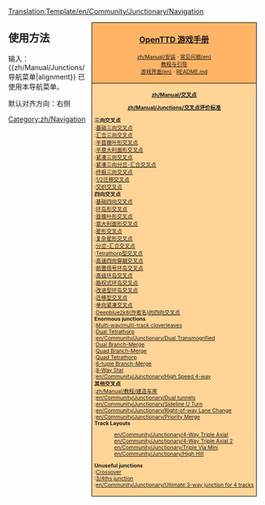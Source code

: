 <noinclude>[[Translation:Template/en/Community/Junctionary/Navigation]]</noinclude>

<div style="float:right; padding-left:12px; background:#ffffff;">
<div style="border:1px solid #000000; background:#ffb466; padding:5px; -moz-border-radius-topleft:5px; -moz-border-radius-topright:5px; font-size: 12pt;">
<center><strong><font size="3">[[zh/Manual/Main Page|OpenTTD 游戏手册]]</font></strong></center>
<div style="font-size: 8pt; text-align: center;">
[[zh/Manual/安装]] &middot; 
[[en/Archive/Community/FAQ|常见问题(en)]]<br />
[[zh/Manual/Tutorial/教程|教程与引导]]<br />
[[en/Manual/Game interface|游戏界面(en)]] &middot; 
[https://github.com/OpenTTD/OpenTTD/blob/master/README.md README.md]
</div>
</div>
<div style="border:1px solid black; border-top-width: 0px; background:#ffd496; padding:5px; -moz-border-radius-bottomleft:5px; -moz-border-radius-bottomright:8px; font-size: 8pt;">

<center>'''[[zh/Manual/交叉点]]'''</center>
<center>'''[[zh/Manual/Junctions/交叉点评价标准]]'''</center>

'''三向交叉点'''<br>
:[[zh/Manual/社区/交叉点/基础三向交叉点|基础三向交叉点]]<br>
:[[zh/Manual/社区/交叉点/汇合三向交叉点|汇合三向交叉点]]<br>
:[[en/Community/Junctionary/Half Cloverleaf|半苜蓿叶形交叉点]]<br>
:[[en/Community/Junctionary/Half Spaghetti|半意大利面形交叉点]]<br>
:[[en/Community/Junctionary/Compact 3-Way|紧凑三向交叉点]]<br>
:[[en/Community/Junctionary/Compact 3-Way Branch-Merge Junction|紧凑三向分岔-汇合交叉点]]<br>
:[[zh/Manual/社区/交叉点/终极三向交叉点|终极三向交叉点]]<br>
:[[zh/Manual/社区/交叉点/二分之一迁移型交叉点|1/2迁移交叉点]]<br>
:[[en/Community/Junctionary/Braided Junction|交织交叉点]]<br>

'''四向交叉点'''<br>
:[[zh/Manual/社区/交叉点/基础四向交叉点|基础四向交叉点]]<br>
:[[zh/Manual/社区/交叉点/环岛形交叉点|环岛形交叉点]]<br>
:[[zh/Manual/社区/交叉点/苜蓿叶形交叉点|苜蓿叶形交叉点]]<br>
:[[en/Community/Junctionary/Spaghetti|意大利面形交叉点]]<br>
:[[en/Community/Junctionary/Star Junction|星形交叉点]]<br>
:[[en/Community/Junctionary/Complex Star Junction|复杂星形交叉点]]<br>
:[[en/Community/Junctionary/Branch-Merge Junction|分岔-汇合交叉点]]<br>
:[[en/Community/Junctionary/Tetrathorp-Junction|Tetrathorp型交叉点]]<br>
:[[en/Community/Junctionary/High Speed 4-Way Fly-over∕under|高速四向穿越交叉点]]<br>
:[[en/Community/Junctionary/Pre-Signaled Roundabout|前置信号环岛交叉点]]<br>
:[[en/Community/Junctionary/Advanced Roundabout|高级环岛交叉点]]<br>
:[[en/Community/Junctionary/Right-of-way Roundabout|路权式环岛交叉点]]<br>
:[[en/Community/Junctionary/Improved Roundabout|改进型环岛交叉点]]<br>
:[[zh/Manual/社区/交叉点/迁移型交叉点|迁移型交叉点]]<br>
:[[en/Community/Junctionary/Tightlong|单向紧凑交叉点]]<br>
:[[en/Community/Junctionary/Deepblue2k8 4-way Junction|Deepblue2k8(作者名)的四向交叉点]]<br>

'''Enormous junctions'''<br>
:[[en/Community/Junctionary/Double Cloverleaf|Multi-way/multi-track cloverleaves]]<br>
:[[en/Community/Junctionary/Dual Tetrathorp-Junction|Dual Tetrathorp]]<br>
:[[en/Community/Junctionary/Dual Transmogrified]]<br>
:[[en/Community/Junctionary/Dual Branch-Merge Junction|Dual Branch-Merge]]<br>
:[[en/Community/Junctionary/Quad Branch-Merge Junction|Quad Branch-Merge]]<br>
:[[en/Community/Junctionary/Quad Tetrathorp Junction|Quad Tetrathorp]]<br>
:[[en/Community/Junctionary/6-tuple Branch-Merge Junction|6-tuple Branch-Merge]]<br>
:[[en/Community/Junctionary/8 way Star Junction|8-Way Star]]<br>
:[[en/Community/Junctionary/High Speed 4-way]]<br>

'''其他交叉点'''<br>
:[[zh/Manual/教程/建造车库]]<br>
:[[en/Community/Junctionary/Dual tunnels]]<br>
:[[en/Community/Junctionary/Sideline U Turn]]<br>
:[[en/Community/Junctionary/Right-of-way Lane Change]]<br>
:[[en/Community/Junctionary/Priority Merge]]<br>

'''Track Layouts'''
:[[en/Community/Junctionary/4-Way Triple Axial]]<br>
:[[en/Community/Junctionary/4-Way Triple Axial 2]]<br>
:[[en/Community/Junctionary/Triple Via Mini]]<br>
:[[en/Community/Junctionary/High Hill]]<br>

'''Unuseful junctions'''<br>
:[[en/Community/Junctionary/Crossover-Junction|Crossover]]<br>
:[[en/Community/Junctionary/3∕4ths junction|3/4ths junction]]<br>
:[[en/Community/Junctionary/Ultimate 3-way junction for 4 tracks]]<br>

</div>
</div>
<noinclude>


==使用方法==
输入：
<nowiki>{{zh/Manual/Junctions/导航菜单|alignment}}</nowiki>
已使用本导航菜单。

默认对齐方向：右侧

[[Category:zh/Navigation]]
</noinclude>